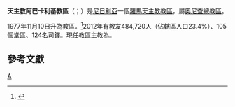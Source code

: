 {{Refimprove|time=2019-09-30T08:39:16+00:00}}
{{Infobox Roman Catholic diocese
|Roman Catholic Diocese of = 天主教阿巴卡利基教區
|Latin name of diocese = Dioecesis Abakalikiensis
|border = catholic
|image =
|caption =
|location = [[尼日利亞|尼日利亞]]
|territory = 
|population =484,720
|rite = [[羅馬禮|羅馬禮]]
|patron = 
|province = 奧尼查
|established = 1973年
|cathedral = 聖德肋撒主教座堂
|co-cathedral =
|leadership = 主教
|website = [http://abakalikidiocese.org/ 官方網頁]
|pope = {{incumbent pope}}
|ordinary = {{link-en|彌額爾·納希·奧科羅|Michael Nnachi Okoro}}
|coadjutor bishop =
|auxiliary =
|emeritus =
}}

'''天主教阿巴卡利基教區'''（{{lang-la|Dioecesis Abakalikiensis}}；{{lang-en|Diocese of Abakaliki}}）是[[尼日利亞|尼日利亞]]一個[[羅馬天主教|羅馬天主教]][[教區|教區]]，屬[[天主教奧尼查總教區|奧尼查總教區]]。

1977年11月10日升為教區。<ref>{{cite journal|journal=[[宗座公報|宗座公報]]|publisher=梵蒂岡出版社|date=1973年|volume=65|title=''Inter tot acerbitates''|page=419|url=http://www.vatican.va/archive/aas/documents/AAS%2065%20%5B1973%5D%20-%20ocr.pdf|access-date=2014-03-05|archive-date=2013-03-03|archive-url=https://web.archive.org/web/20130303053335/http://www.vatican.va/archive/aas/documents/AAS%2065%20[1973]%20-%20ocr.pdf|dead-url=no}}</ref>2012年有教友484,720人（佔轄區人口23.4%）、105個堂區、124名司鐸。現任教區主教為{{link-en|彌額爾·納希·奧科羅|Michael Nnachi Okoro}}。

==參考文獻==
{{reflist}}

{{尼日利亞天主教教區}}
[[Category:尼日利亞天主教教區|A]]